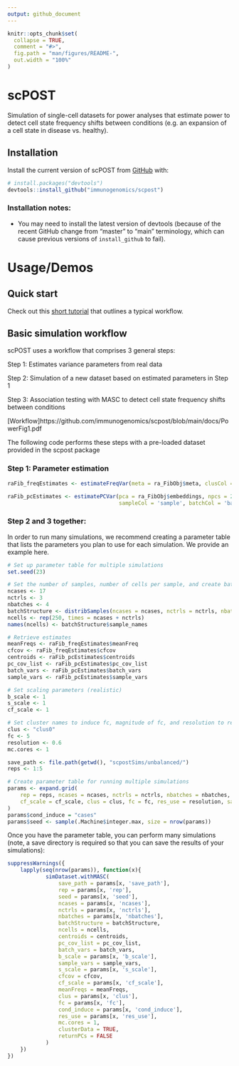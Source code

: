 ```yaml
---
output: github_document
---
```


<!-- README.md is generated from README.Rmd. Please edit that file -->

```r
knitr::opts_chunk$set(
  collapse = TRUE,
  comment = "#>",
  fig.path = "man/figures/README-",
  out.width = "100%"
)
```

# scPOST

<!-- badges: start -->
<!-- badges: end -->

Simulation of single-cell datasets for power analyses that estimate power to detect cell state frequency shifts between conditions (e.g. an expansion of a cell state in disease vs. healthy).

## Installation

Install the current version of scPOST from [GitHub](https://github.com/) with:

``` r
# install.packages("devtools")
devtools::install_github("immunogenomics/scpost")
```

### Installation notes: 
* You may need to install the latest version of devtools (because of the recent GitHub change from "master" to "main" terminology, which can cause previous versions of `install_github` to fail).

# Usage/Demos
## Quick start

Check out this [short tutorial](https://github.com/immunogenomics/scpost/blob/main/vignettes/raFib_tutorial.ipynb) that outlines a typical workflow.

## Basic simulation workflow

scPOST uses a workflow that comprises 3 general steps:

Step 1: Estimates variance parameters from real data

Step 2: Simulation of a new dataset based on estimated parameters in Step 1

Step 3: Association testing with MASC to detect cell state frequency shifts between conditions

[Workflow]https://github.com/immunogenomics/scpost/blob/main/docs/PowerFig1.pdf

The following code performs these steps with a pre-loaded dataset provided in the scpost package

### Step 1: Parameter estimation
```r
raFib_freqEstimates <- estimateFreqVar(meta = ra_FibObj$meta, clusCol = 'clusOnlyFib', sampleCol = 'sample', logCov = TRUE)
```

```r
raFib_pcEstimates <- estimatePCVar(pca = ra_FibObj$embeddings, npcs = 20, meta = ra_FibObj$meta, clusCol = 'clusOnlyFib',
                                   sampleCol = 'sample', batchCol = 'batch')
```

### Step 2 and 3 together:

In order to run many simulations, we recommend creating a parameter table that lists the parameters you plan to use for each simulation. We provide an example here.

```r
# Set up parameter table for multiple simulations
set.seed(23)

# Set the number of samples, number of cells per sample, and create batch structure
ncases <- 17
nctrls <- 3
nbatches <- 4
batchStructure <- distribSamples(ncases = ncases, nctrls = nctrls, nbatches = nbatches)
ncells <- rep(250, times = ncases + nctrls)
names(ncells) <- batchStructure$sample_names

# Retrieve estimates
meanFreqs <- raFib_freqEstimates$meanFreq
cfcov <- raFib_freqEstimates$cfcov
centroids <- raFib_pcEstimates$centroids
pc_cov_list <- raFib_pcEstimates$pc_cov_list
batch_vars <- raFib_pcEstimates$batch_vars
sample_vars <- raFib_pcEstimates$sample_vars

# Set scaling parameters (realistic)
b_scale <- 1
s_scale <- 1
cf_scale <- 1

# Set cluster names to induce fc, magnitude of fc, and resolution to re-cluster
clus <- "clus0"
fc <- 5
resolution <- 0.6
mc.cores <- 1

save_path <- file.path(getwd(), "scpostSims/unbalanced/")
reps <- 1:5

# Create parameter table for running multiple simulations
params <- expand.grid(
    rep = reps, ncases = ncases, nctrls = nctrls, nbatches = nbatches, b_scale = b_scale, s_scale = s_scale,
    cf_scale = cf_scale, clus = clus, fc = fc, res_use = resolution, save_path = save_path
)
params$cond_induce = "cases"
params$seed <- sample(.Machine$integer.max, size = nrow(params))
```

Once you have the parameter table, you can perform many simulations (note, a save directory is required so that you can save the results of your simulations):

```r
suppressWarnings({
    lapply(seq(nrow(params)), function(x){
            simDataset.withMASC(
                save_path = params[x, 'save_path'],
                rep = params[x, 'rep'],
                seed = params[x, 'seed'],
                ncases = params[x, 'ncases'],
                nctrls = params[x, 'nctrls'],
                nbatches = params[x, 'nbatches'],
                batchStructure = batchStructure,
                ncells = ncells,
                centroids = centroids,
                pc_cov_list = pc_cov_list,
                batch_vars = batch_vars,
                b_scale = params[x, 'b_scale'],
                sample_vars = sample_vars,
                s_scale = params[x, 's_scale'],
                cfcov = cfcov,
                cf_scale = params[x, 'cf_scale'],
                meanFreqs = meanFreqs,
                clus = params[x, 'clus'],
                fc = params[x, 'fc'],
                cond_induce = params[x, 'cond_induce'],
                res_use = params[x, 'res_use'], 
                mc.cores = 1,
                clusterData = TRUE,
                returnPCs = FALSE
            )
    })
})
```
